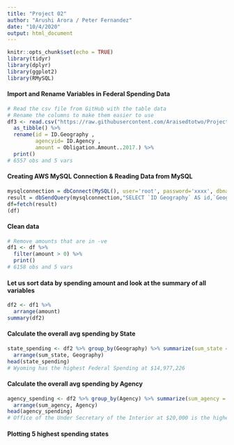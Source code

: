 ```yaml
---
title: "Project 02"
author: "Arushi Arora / Peter Fernandez"
date: "10/4/2020"
output: html_document
---
```


```r
knitr::opts_chunk$set(echo = TRUE)
library(tidyr)
library(dplyr)
library(ggplot2)
library(RMySQL)
```


#### Import and Rename Variables in Federal Spending Data

```r
# Read the csv file from GitHub with the table data
# Rename the columns to make them easier to use
df3 <- read.csv("https://raw.githubusercontent.com/Araisedtotwo/Project02/main/DataUSACart.csv", header = TRUE) %>%
  as_tibble() %>%
  rename(id = ID.Geography , 
         agencyid= ID.Agency ,
         amount = Obligation.Amount..2017.) %>%
  print()
# 6557 obs and 5 vars
```

#### Creating AWS MySQL Connection & Reading Data from MySQL
```r
mysqlconnection = dbConnect(MySQL(), user='root', password='xxxx', dbname ='federal_spending',host='aws-movie-rating.cc7r4c0owv8u.us-east-1.rds.amazonaws.com')
result = dbSendQuery(mysqlconnection,"SELECT `ID Geography` AS id,`Geography`,`ID Agency`AS agencyid ,`Agency`,`Obligation Amount (2017)` AS amount FROM federal_spending.fedspend")
df=fetch(result)
(df)
```


#### Clean data

```r
# Remove amounts that are in -ve
df1 <- df %>%
  filter(amount > 0) %>%
  print()
# 6158 obs and 5 vars
```

#### Let us sort data by spending amount and look at the summary of all variables
```r
df2 <- df1 %>%
  arrange(amount)
summary(df2)
```

#### Calculate the overall avg spending by State 

```r
state_spending <- df2 %>% group_by(Geography) %>% summarize(sum_state = sum(amount)) %>%
  arrange(sum_state, Geography)
head(state_spending)
# Wyoming has the highest Federal Spending at $14,977,226
```

#### Calculate the overall avg spending by Agency 

```r
agency_spending <- df2 %>% group_by(Agency) %>% summarize(sum_agency = sum(amount)) %>%
  arrange(sum_agency, Agency)
head(agency_spending)
# Office of the Under Secretary of the Interior at $20,000 is the highest spending agency
```

#### Plotting 5 highest spending states
